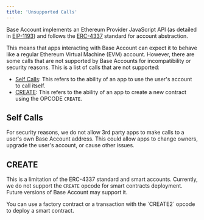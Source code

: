 ```yaml
---
title: 'Unsupported Calls'
---
```


Base Account implements an Ethereum Provider JavaScript API (as detailed in [EIP-1193](https://eips.ethereum.org/EIPS/eip-1193))
and follows the [ERC-4337](https://eips.ethereum.org/EIPS/eip-4337) standard for account abstraction.

This means that apps interacting with Base Account can expect it to behave like a regular Ethereum Virtual Machine (EVM) account.
However, there are some calls that are not supported by Base Accounts for incompatibility or security reasons.
This is a list of calls that are not supported:

- [Self Calls](#self-calls): This refers to the ability of an app to use the user's account to call itself.
- [CREATE](#create): This refers to the ability of an app to create a new contract using the OPCODE `CREATE`.

## Self Calls

For security reasons, we do not allow 3rd party apps to make calls to a user's own Base Account address.
This could allow apps to change owners, upgrade the user's account, or cause other issues.

## CREATE

This is a limitation of the ERC-4337 standard and smart accounts.
Currently, we do not support the `CREATE` opcode for smart contracts deployment.
Future versions of Base Account may support it.

<Tip>
You can use a factory contract or a transaction with the `CREATE2` opcode to deploy a smart contract.
</Tip>


<PolicyBanner />